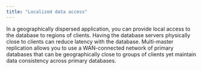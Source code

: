 ```yaml
---
title: "Localized data access"
---
```


<div id="localized_data_access" class="registered_link"></div>

In a geographically dispersed application, you can provide local access to the database to regions of clients. Having the database servers physically close to clients can reduce latency with the database. Multi-master replication allows you to use a WAN-connected network of primary databases that can be geographically close to groups of clients yet maintain data consistency across primary databases.
